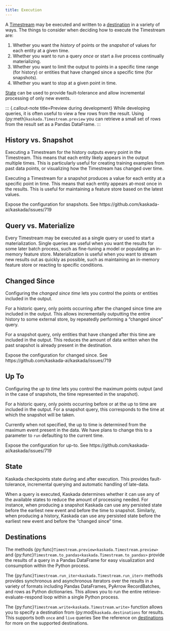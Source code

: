 ```yaml
---
title: Execution
---
```


A [Timestream](./timestreams.qmd) may be executed and written to a [destination](#destinations) in a variety of ways.
The things to consider when deciding how to execute the Timestream are:

1. Whether you want the _history_ of points or the _snapshot_ of values for each entity at a given time.
2. Whether you want to run a query _once_ or start a _live_ process continually materializing.
3. Whether you want to limit the output to points in a specific time range (for history) or entities that have changed since a specific time (for snapshots).
4. Whether you want to stop at a given point in time.

[State](#state) can be used to provide fault-tolerance and allow incremental processing of only new events.

::: {.callout-note title=Preview during development}
While developing queries, it is often useful to view a few rows from the result.
Using {py:meth}`kaskada.Timestream.preview` you can retrieve a small set of rows from the result set as a Pandas DataFrame.
:::

## History vs. Snapshot

Executing a Timestream for the history outputs every point in the Timestream.
This means that each entity likely appears in the output multiple times.
This is particularly useful for creating training examples from past data points, or visualizing how the Timestream has changed over time.

Executing a Timestream for a snapshot produces a value for each entity at a specific point in time.
This means that each entity appears at-most once in the results.
This is useful for maintaining a feature store based on the latest values.

::: {.callout-note title=Todo}
Expose the configuration for snapshots.
See https://github.com/kaskada-ai/kaskada/issues/719
:::


## Query vs. Materialize
Every Timestream may be executed as a single query or used to start a materialization.
Single queries are useful when you want the results for some later batch process, such as fine-tuning a model or populating an in-memory feature store.
Materialization is useful when you want to stream new results out as quickly as possible, such as maintaining an in-memory feature store or reacting to specific conditions.


## Changed Since

Configuring the _changed since time_ lets you control the points or entities included in the output.

For a historic query, only points occurring after the changed since time are included in the output.
This allows incrementally outputting the entire history to some external store, by repeatedly performing a "changed since" query.

For a snapshot query, only entities that have changed after this time are included in the output.
This reduces the amount of data written when the past snapshot is already present in the destination.

::: {.callout-note title=Todo}
Expose the configuration for changed since.
See https://github.com/kaskada-ai/kaskada/issues/719
:::

## Up To

Configuring the _up to time_ lets you control the maximum points output (and in the case of snapshots, the time represented in the snapshot).

For a historic query, only points occurring before or at the up to time are included in the output.
For a snapshot query, this corresponds to the time at which the snapshot will be taken.

::: {.callout-note title=Todo}
Currently when not specified, the up to time is determined from the maximum event present in the data.
We have plans to change this to a parameter to `run` defaulting to the current time.
:::

::: {.callout-note title=Todo}
Expose the configuration for up-to.
See https://github.com/kaskada-ai/kaskada/issues/719
:::

## State

Kaskada checkpoints state during and after execution.
This provides fault-tolerance, incremental querying and automatic handling of late-data.

When a query is executed, Kaskada determines whether it can use any of the available states to reduce the amount of processing needed.
For instance, when producing a snapshot Kaskada can use any persisted state before the earliest new event and before the time to snapshot.
Similarly, when producing a history, Kaskada can use any persisted state before the earliest new event and before the "changed since" time.

## Destinations

The methods {py:func}`Timestream.preview<kaskada.Timestream.preview>` and {py:func}`Timestream.to_pandas<kaskada.Timestream.to_pandas>` provide the results of a query in a Pandas DataFrame for easy visualization and consumption within the Python process.

The {py:func}`Timestream.run_iter<kaskada.Timestream.run_iter>` methods provides synchronous and asynchronous iterators over the results in a variety of formats including Pandas DataFrames, PyArrow RecordBatches, and rows as Python dictionaries.
This allows you to run the entire retrieve-evaluate-respond loop within a single Python process.

The {py:func}`Timestream.write<kaskada.Timestream.write>` function allows you to specify a destination from {py:mod}`kaskada.destinations` for results.
This supports both `once` and `live` queries
See the reference on [destinations](../reference/destinations.qmd) for more on the supported destinations.
